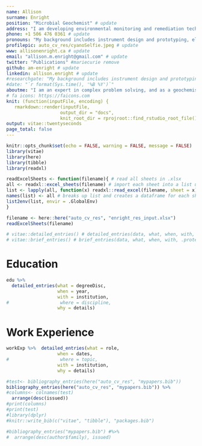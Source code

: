 ```yaml
---
name: Allison
surname: Enright 
position: "Microbial Geochemist" # update
address: "I am developing environmental monitoring and remediation technology that collects real-time feedback on geochemical conditions to assess the effectiveness of remediation treatments, and the stability of baseline geochemical conditions." #use this one for about me!! 
phone: +1 506 476 0361 # update
pronouns: "My background includes instrument design and prototyping, electrochemistry, sensor-based data collection, UV-vis spectroscopy, microbiology, geochemical and geophysical modelling, and signal processing." 
profilepic: auto_cv_res/cyanoSelfie.jpeg # update
www: allisonenright.ca # update
email: "allison.m.enright@gmail.com" # update
twitter: "Publications" #mariecurie remove
github: am-enright # update
linkedin: allison.enright # update
#researchgate: "My background includes instrument design and prototyping, electrochemistry, sensor-based data collection, UV-vis spectroscopy, microbiology, geochemical and geophysical modelling, and signal processing."
#date: "`r format(Sys.time(), '%B %Y')`"
aboutme: "I am an expert in complex problem solving, and as a geochemist and researcher, I design bespoke environmental monitoring technology to provide real-time data from the site, automate most data collection, and reduce the need for lab-based off site analysis."
# fa icons: https://faicons.com
knit: (function(inputFile, encoding) {
   rmarkdown::render(inputFile,
                    output_dir = "docs",
                    knit_root_dir = rprojroot::find_rstudio_root_file())})
output: vitae::twentyseconds
page_total: false
---
```


```r
knitr::opts_chunk$set(echo = FALSE, warning = FALSE, message = FALSE)
library(vitae)
library(here)
library(tibble)
library(readxl)
```

```r
readExcelSheets <- function(filename){ # read all sheets in .xlsx
all <- readxl::excel_sheets(filename) # import each sheet into a list using readxl::read_excel
list <- lapply(all, function(x) readxl::read_excel(filename, sheet = x)) # save sheet name for each sheet (list)
names(list) <- all # breaks up list and creates a dataframe for each sheet with df names matching sheet names
list2env(list, envir = .GlobalEnv)
}
```

```r
filename <- here::here("auto_cv_res", "enright_res_input.xlsx")
readExcelSheets(filename)

# vitae::detailed_entries() # detailed_entries(data, what, when, with, where, why, .protect = TRUE)
# vitae::brief_entries() # brief_entries(data, what, when, with, .protect = TRUE)
```

# Education

```r
edu %>%
  detailed_entries(what = degreeDisc,
                   when = year,
                   with = institution,
#                   where = discipline,
                   why = details)
```

# Work Experience

```r
workExp %>%  detailed_entries(what = role,
                   when = dates,
#                   where = topic,
                   with = institution,
                   why = details)
```

```r
#test<- bibliography_entries(here("auto_cv_res", "mypapers.bib")) 
bibliography_entries(here("auto_cv_res", "mypapers.bib")) %>%
#columns<- colnames(test)
  arrange(desc(issued))
#print(columns)
#print(test)
#library(dplyr)
#knitr::write_bib(c("vitae", "tibble"), "packages.bib")

#bibliography_entries("mypapers.bib") #%>%
#  arrange(desc(author$family), issued)
```
